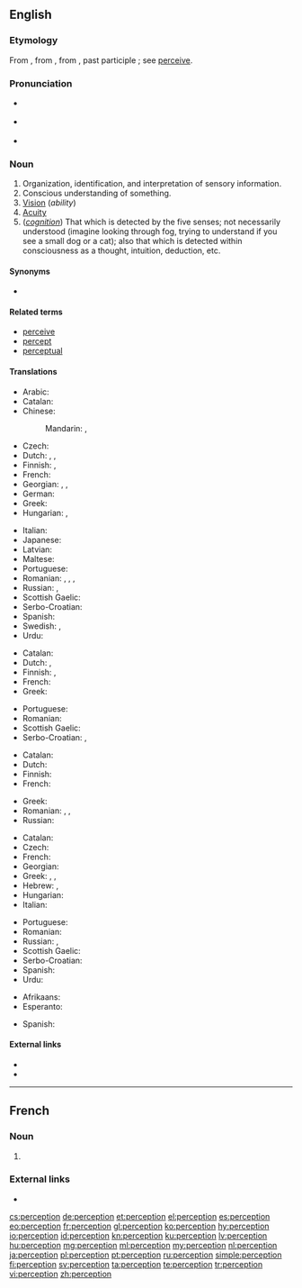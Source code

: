 ==English==

{{wikipedia}}

===Etymology===
From {{etyl|fr|en}} {{term|perception|lang=fr}}, from {{etyl|la|en}} {{term|perceptio||a receiving or collecting, perception, comprehension|lang=la}}, from {{term|percipere}}, past participle {{term|perceptus||to obtain, perceive}}; see [[perceive]].

===Pronunciation===
* {{a|UK}} {{IPA|/pəˈsɛpʃ(ə)n/|lang=en}}
* {{a|US}} {{IPA|/pɚˈsɛpʃ(ə)n/|lang=en}}
* {{audio|en-us-perception.ogg|Audio (US)|lang=en}}

===Noun===
{{en-noun}}

# Organization, identification, and interpretation of sensory information.
# Conscious understanding of something.
# [[vision|Vision]] (''ability'')
# [[acuity|Acuity]]
# (''[[cognition]]'') That which is detected by the five senses; not necessarily understood (imagine looking through fog, trying to understand if you see a small dog or a cat); also that which is detected within consciousness as a thought, intuition, deduction, etc.

====Synonyms====
* {{l|en|ken}}

====Related terms====
* [[perceive]]
* [[percept]]
* [[perceptual]]

====Translations====
{{trans-top|conscious understanding of something}}
* Arabic: {{t|ar|ادراك حسي|m|tr=idráāk ḥassī}}
* Catalan: {{t|ca|percepció|f}}
* Chinese:
*: Mandarin: {{t|cmn|知覺|sc=Hani}}, {{t+|cmn|知觉|tr=zhījué|sc=Hani}}
* Czech: {{t+|cs|vnímání|n}}
* Dutch: {{t+|nl|perceptie|f}}, {{t+|nl|gewaarwording|f}}, {{t+|nl|waarneming|f}}
* Finnish: {{t|fi|havainnointi}}, {{t|fi|havaintokyky}}
* French: {{t+|fr|perception|f}}
* Georgian: {{t|ka|აღქმა}}, {{t|ka|შეცნობა}}, {{t|ka|შემეცნება}}
* German: {{t+|de|Wahrnehmung|f}}
* Greek: {{t+|el|αντίληψη|f}}
* Hungarian: {{t+|hu|felfogás}}, {{t+|hu|megértés}}
{{trans-mid}}
* Italian: {{t+|it|percezione|f}}
* Japanese: {{t+|ja|知覚|tr=ちかく, chikaku|sc=Jpan}}
* Latvian: {{t+|lv|uztvere|f}}
* Maltese: {{t|mt|perċezzjoni|f}}
* Portuguese: {{t+|pt|percepção|f}}
* Romanian: {{t+|ro|percepție}}, {{t+|ro|percepere}}, {{t+|ro|discernere}}, {{t+|ro|discernământ}}
* Russian: {{t+|ru|восприя́тие|n}}, {{t+|ru|перце́пция|f}}
* Scottish Gaelic: {{t|gd|toirt fa-near|f}}
* Serbo-Croatian: {{t|sh|percèpcija|f}}
* Spanish: {{t+|es|percepción|f}}
* Swedish: {{t+|sv|uppfattning|c}}, {{t+|sv|förnimmelse|c}}
* Urdu: {{t|ur|حسی ادراک|m}}
{{trans-bottom}}

{{trans-top|vision}}
* Catalan: {{t|ca|percepció|f}}
* Dutch: {{t+|nl|zicht|n}}, {{t+|nl|waarneming|f}}
* Finnish: {{t+|fi|aistimus}}, {{t+|fi|havainto}}
* French: {{t+|fr|perception|f}}
* Greek: {{t+|el|όραση|f}}
{{trans-mid}}
* Portuguese: {{t+|pt|percepção|f}}
* Romanian: {{t+|ro|percepție}}
* Scottish Gaelic: {{t|gd|toirt fa-near|f}}
* Serbo-Croatian: {{t|sh|percèpcija|f}}, {{t|sh|vȋd|m}}
{{trans-bottom}}

{{trans-top|acuity}}
* Catalan: {{t|ca|percepció|f}}
* Dutch: {{t|nl|scherpzinnigheid}}
* Finnish: {{t+|fi|havainto}}
* French: {{t+|fr|perception|f}}
{{trans-mid}}
* Greek: {{t+|el|αντίληψη|f}}
* Romanian: {{t+|ro|discernere}}, {{t+|ro|percepere}}, {{t+|ro|sesizare}}
* Russian: {{t+|ru|восприя́тие|n}}
{{trans-bottom}}

{{trans-top|that which is detected by the five senses}}
* Catalan: {{t|ca|percepció|f}}
* Czech: {{t+|cs|vjem|m}}
* French: {{t+|fr|perception|f}}
* Georgian: {{t|ka|აღქმა}}
* Greek: {{t+|el|αντίληψη|f}}, {{t+|el|διορατικότητα|f}}, {{t+|el|αίσθηση|f}}
* Hebrew: {{t|he|תפיסה|tr=tfissa}}, {{t|he|קליטה|tr=klita}}
* Hungarian: {{t+|hu|észlelés}}
* Italian: {{t+|it|percezione|f}}
{{trans-mid}}
* Portuguese: {{t+|pt|percepção|f}}
* Romanian: {{t+|ro|percepție}}
* Russian: {{t+|ru|ощуще́ние|n}}, {{t+|ru|восприя́тие|n}}
* Scottish Gaelic: {{t|gd|toirt fa-near|f}}
* Serbo-Croatian: {{t|sh|percèpcija|f}}
* Spanish: {{t+|es|percepción}}
* Urdu: {{t|ur|حواس خمسہ کا ادراک}}
{{trans-bottom}}

{{checktrans-top}}
* Afrikaans: {{t-check|af|persepsie|f}}
* Esperanto: {{t-check|eo|percepto}}
{{trans-mid}}
* Spanish: {{t-check|es|percepción|f}}
{{trans-bottom}}

====External links====
* {{R:Webster 1913}}
* {{R:Century 1911}}

----

==French==
{{wikipedia|lang=fr}}

===Noun===
{{fr-noun|f}}

# {{l|en|perception}}

===External links===
* {{R:TLFi}}

[[cs:perception]]
[[de:perception]]
[[et:perception]]
[[el:perception]]
[[es:perception]]
[[eo:perception]]
[[fr:perception]]
[[gl:perception]]
[[ko:perception]]
[[hy:perception]]
[[io:perception]]
[[id:perception]]
[[kn:perception]]
[[ku:perception]]
[[lv:perception]]
[[hu:perception]]
[[mg:perception]]
[[ml:perception]]
[[my:perception]]
[[nl:perception]]
[[ja:perception]]
[[pl:perception]]
[[pt:perception]]
[[ru:perception]]
[[simple:perception]]
[[fi:perception]]
[[sv:perception]]
[[ta:perception]]
[[te:perception]]
[[tr:perception]]
[[vi:perception]]
[[zh:perception]]